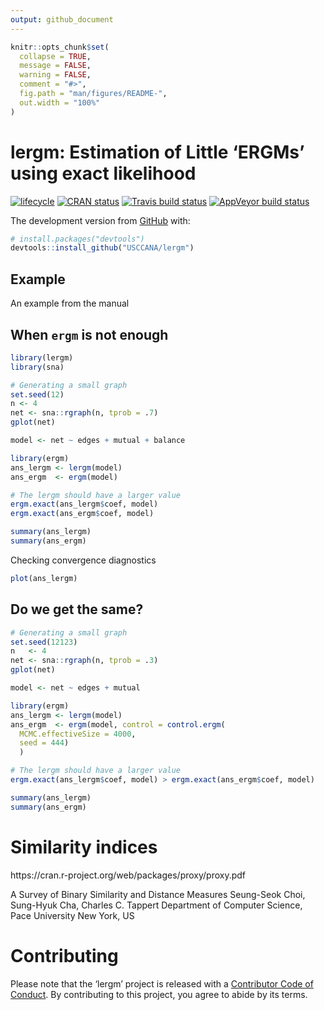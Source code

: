 ```yaml
---
output: github_document
---
```


<!-- README.md is generated from README.Rmd. Please edit that file -->

```r
knitr::opts_chunk$set(
  collapse = TRUE,
  message = FALSE,
  warning = FALSE,
  comment = "#>",
  fig.path = "man/figures/README-",
  out.width = "100%"
)
```
# lergm: Estimation of Little 'ERGMs' using exact likelihood

[![lifecycle](https://img.shields.io/badge/lifecycle-experimental-orange.svg)](https://www.tidyverse.org/lifecycle/#experimental) 
[![CRAN status](https://www.r-pkg.org/badges/version/lergm)](https://cran.r-project.org/package=lergm)
[![Travis build status](https://travis-ci.org/USCCANA/lergm.svg?branch=master)](https://travis-ci.org/USCCANA/lergm)
[![AppVeyor build status](https://ci.appveyor.com/api/projects/status/github/USCCANA/lergm?branch=master&svg=true)](https://ci.appveyor.com/project/USCCANA/lergm)


The development version from [GitHub](https://github.com/) with:

``` r
# install.packages("devtools")
devtools::install_github("USCCANA/lergm")
```
## Example

An example from the manual

## When `ergm` is not enough

```r
library(lergm)
library(sna)

# Generating a small graph
set.seed(12)
n <- 4
net <- sna::rgraph(n, tprob = .7)
gplot(net)
```

```r
model <- net ~ edges + mutual + balance

library(ergm)
ans_lergm <- lergm(model)
ans_ergm  <- ergm(model)

# The lergm should have a larger value
ergm.exact(ans_lergm$coef, model)
ergm.exact(ans_ergm$coef, model)

summary(ans_lergm)
summary(ans_ergm)
```

Checking convergence diagnostics

```r
plot(ans_lergm)
```


## Do we get the same?

```r
# Generating a small graph
set.seed(12123)
n   <- 4
net <- sna::rgraph(n, tprob = .3)
gplot(net)
```

```r
model <- net ~ edges + mutual

library(ergm)
ans_lergm <- lergm(model)
ans_ergm  <- ergm(model, control = control.ergm(
  MCMC.effectiveSize = 4000,
  seed = 444)
  )

# The lergm should have a larger value
ergm.exact(ans_lergm$coef, model) > ergm.exact(ans_ergm$coef, model)

summary(ans_lergm)
summary(ans_ergm)
```

# Similarity indices

https://cran.r-project.org/web/packages/proxy/proxy.pdf

A Survey of Binary Similarity and Distance Measures
Seung-Seok Choi, Sung-Hyuk Cha, Charles C. Tappert
Department of Computer Science, Pace University
New York, US

# Contributing

Please note that the 'lergm' project is released with a [Contributor Code of Conduct](CODE_OF_CONDUCT.md). By contributing to this project, you agree to abide by its terms.